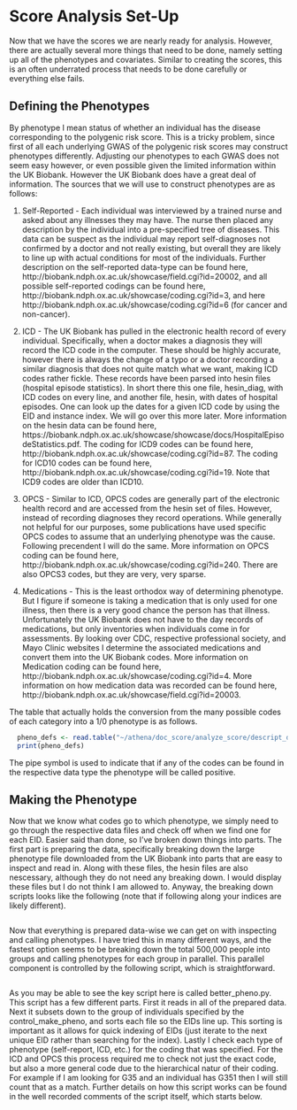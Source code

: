 # Score Analysis Set-Up

Now that we have the scores we are nearly ready for analysis.  However, there are actually several more things that need to be done, namely setting up all of the phenotypes and covariates.  Similar to creating the scores, this is an often underrated process that needs to be done carefully or everything else fails.

## Defining the Phenotypes

By phenotype I mean status of whether an individual has the disease corresponding to the polygenic risk score.  This is a tricky problem, since first of all each underlying GWAS of the polygenic risk scores may construct phenotypes differently.  Adjusting our phenotypes to each GWAS does not seem easy however, or even possible given the limited information within the UK Biobank.  However the UK Biobank does have a great deal of information.  The sources that we will use to construct phenotypes are as follows:

  1. Self-Reported - Each individual was interviewed by a trained nurse and asked about any illnesses they may have.  The nurse then placed any description by the individual into a pre-specified tree of diseases.  This data can be suspect as the individual may report self-diagnoses not confirmed by a doctor and not really existing, but overall they are likely to line up with actual conditions for most of the individuals.
  Further description on the self-reported data-type can be found here, http://biobank.ndph.ox.ac.uk/showcase/field.cgi?id=20002, and all possible self-reported codings can be found here, http://biobank.ndph.ox.ac.uk/showcase/coding.cgi?id=3, and here http://biobank.ndph.ox.ac.uk/showcase/coding.cgi?id=6 (for cancer and non-cancer).

  2. ICD - The UK Biobank has pulled in the electronic health record of every individual.  Specifically, when a doctor makes a diagnosis they will record the ICD code in the computer.  These should be highly accurate, however there is always the change of a typo or a doctor recording a similar diagnosis that does not quite match what we want, making ICD codes rather fickle.  These records have been parsed into hesin files (hospital episode statistics).  In short there this one file, hesin_diag, with ICD codes on every line, and another file, hesin, with dates of hospital episodes.  One can look up the dates for a given ICD code by using the EID and instance index.  We will go over this more later.
  More information on the hesin data can be found here, https://biobank.ndph.ox.ac.uk/showcase/showcase/docs/HospitalEpisodeStatistics.pdf.  The coding for ICD9 codes can be found here, http://biobank.ndph.ox.ac.uk/showcase/coding.cgi?id=87.  The coding for ICD10 codes can be found here, http://biobank.ndph.ox.ac.uk/showcase/coding.cgi?id=19.  Note that ICD9 codes are older than ICD10.

  3. OPCS - Similar to ICD, OPCS codes are generally part of the electronic health record and are accessed from the hesin set of files. However, instead of recording diagnoses they record operations.  While generally not helpful for our purposes, some publications have used specific OPCS codes to assume that an underlying phenotype was the cause.  Following precendent I will do the same.
  More information on OPCS coding can be found here, http://biobank.ndph.ox.ac.uk/showcase/coding.cgi?id=240.  There are also OPCS3 codes, but they are very, very sparse.

  4. Medications - This is the least orthodox way of determining phenotype.  But I figure if someone is taking a medication that is only used for one illness, then there is a very good chance the person has that illness.  Unfortunately the UK Biobank does not have to the day records of medications, but only inventories when individuals come in for assessments.  By looking over CDC, respective professional society, and  Mayo Clinic websites I determine the associated medications and convert them into the UK Biobank codes.
  More information on Medication coding can be found here, http://biobank.ndph.ox.ac.uk/showcase/coding.cgi?id=4.  More information on how medication data was recorded can be found here, http://biobank.ndph.ox.ac.uk/showcase/field.cgi?id=20003.

The table that actually holds the conversion from the many possible codes of each category into a 1/0 phenotype is as follows.

```R
  pheno_defs <- read.table("~/athena/doc_score/analyze_score/descript_defs/author_defs", stringsAsFactors=F, header=T)
  print(pheno_defs)
```

The pipe symbol is used to indicate that if any of the codes can be found in the respective data type the phenotype will be called positive.


## Making the Phenotype

Now that we know what codes go to which phenotype, we simply need to go through the respective data files and check off when we find one for each EID.  Easier said than done, so I've broken down things into parts.  The first part is preparing the data, specifically breaking down the large phenotype file downloaded from the UK Biobank into parts that are easy to inspect and read in.  Along with these files, the hesin files are also nescessary, although they do not need any breaking down.  I would display these files but I do not think I am allowed to.  Anyway, the breaking down scripts looks like the following (note that if following along your indices are likely different).

```bash
```

Now that everything is prepared data-wise we can get on with inspecting and calling phenotypes. I have tried this in many different ways, and the fastest option seems to be breaking down the total 500,000 people into groups and calling phenotypes for each group in parallel.  This parallel component is controlled by the following script, which is straightforward.

```bash
```

As you may be able to see the key script here is called better_pheno.py.  This script has a few different parts.  First it reads in all of the prepared data.  Next it subsets down to the group of individuals specified by the control_make_pheno, and sorts each file so the EIDs line up.  This sorting is important as it allows for quick indexing of EIDs (just iterate to the next unique EID rather than searching for the index). Lastly I check each type of phenotype (self-report, ICD, etc.) for the coding that was specified.  For the ICD and OPCS this process required me to check not just the exact code, but also a more general code due to the hierarchical natur of their coding.  For example if I am looking for G35 and an individual has G351 then I will still count that as a match.  Further details on how this script works can be found in the well recorded comments of the script itself, which starts below.

```python
```




